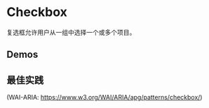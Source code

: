 
# Checkbox

复选框允许用户从一组中选择一个或多个项目。

## Demos

<Canvas withToolbar withSource="open">
  <Story id="components-checkbox--collection" />
</Canvas>

## 最佳实践

(WAI-ARIA: https://www.w3.org/WAI/ARIA/apg/patterns/checkbox/)
